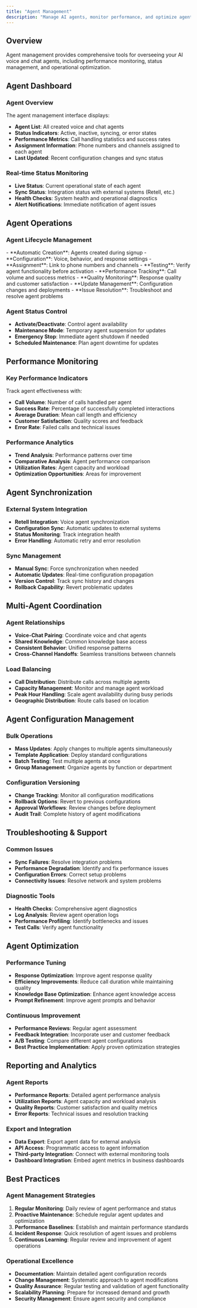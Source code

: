 ```yaml
---
title: "Agent Management"
description: "Manage AI agents, monitor performance, and optimize agent operations"
---
```


## Overview

Agent management provides comprehensive tools for overseeing your AI voice and chat agents, including performance monitoring, status management, and operational optimization.

## Agent Dashboard

### Agent Overview
The agent management interface displays:
- **Agent List**: All created voice and chat agents
- **Status Indicators**: Active, inactive, syncing, or error states
- **Performance Metrics**: Call handling statistics and success rates
- **Assignment Information**: Phone numbers and channels assigned to each agent
- **Last Updated**: Recent configuration changes and sync status

### Real-time Status Monitoring
- **Live Status**: Current operational state of each agent
- **Sync Status**: Integration status with external systems (Retell, etc.)
- **Health Checks**: System health and operational diagnostics
- **Alert Notifications**: Immediate notification of agent issues

## Agent Operations

### Agent Lifecycle Management

<CardGroup cols={2}>
  <Card title="Creation & Setup" icon="plus-circle">
    - **Automatic Creation**: Agents created during signup
    - **Configuration**: Voice, behavior, and response settings
    - **Assignment**: Link to phone numbers and channels
    - **Testing**: Verify agent functionality before activation
  </Card>
  <Card title="Monitoring & Maintenance" icon="activity">
    - **Performance Tracking**: Call volume and success metrics
    - **Quality Monitoring**: Response quality and customer satisfaction
    - **Update Management**: Configuration changes and deployments
    - **Issue Resolution**: Troubleshoot and resolve agent problems
  </Card>
</CardGroup>

### Agent Status Control
- **Activate/Deactivate**: Control agent availability
- **Maintenance Mode**: Temporary agent suspension for updates
- **Emergency Stop**: Immediate agent shutdown if needed
- **Scheduled Maintenance**: Plan agent downtime for updates

## Performance Monitoring

### Key Performance Indicators
Track agent effectiveness with:
- **Call Volume**: Number of calls handled per agent
- **Success Rate**: Percentage of successfully completed interactions
- **Average Duration**: Mean call length and efficiency
- **Customer Satisfaction**: Quality scores and feedback
- **Error Rate**: Failed calls and technical issues

### Performance Analytics
- **Trend Analysis**: Performance patterns over time
- **Comparative Analysis**: Agent performance comparison
- **Utilization Rates**: Agent capacity and workload
- **Optimization Opportunities**: Areas for improvement

## Agent Synchronization

### External System Integration
- **Retell Integration**: Voice agent synchronization
- **Configuration Sync**: Automatic updates to external systems
- **Status Monitoring**: Track integration health
- **Error Handling**: Automatic retry and error resolution

### Sync Management
- **Manual Sync**: Force synchronization when needed
- **Automatic Updates**: Real-time configuration propagation
- **Version Control**: Track sync history and changes
- **Rollback Capability**: Revert problematic updates

## Multi-Agent Coordination

### Agent Relationships
- **Voice-Chat Pairing**: Coordinate voice and chat agents
- **Shared Knowledge**: Common knowledge base access
- **Consistent Behavior**: Unified response patterns
- **Cross-Channel Handoffs**: Seamless transitions between channels

### Load Balancing
- **Call Distribution**: Distribute calls across multiple agents
- **Capacity Management**: Monitor and manage agent workload
- **Peak Hour Handling**: Scale agent availability during busy periods
- **Geographic Distribution**: Route calls based on location

## Agent Configuration Management

### Bulk Operations
- **Mass Updates**: Apply changes to multiple agents simultaneously
- **Template Application**: Deploy standard configurations
- **Batch Testing**: Test multiple agents at once
- **Group Management**: Organize agents by function or department

### Configuration Versioning
- **Change Tracking**: Monitor all configuration modifications
- **Rollback Options**: Revert to previous configurations
- **Approval Workflows**: Review changes before deployment
- **Audit Trail**: Complete history of agent modifications

## Troubleshooting & Support

### Common Issues
- **Sync Failures**: Resolve integration problems
- **Performance Degradation**: Identify and fix performance issues
- **Configuration Errors**: Correct setup problems
- **Connectivity Issues**: Resolve network and system problems

### Diagnostic Tools
- **Health Checks**: Comprehensive agent diagnostics
- **Log Analysis**: Review agent operation logs
- **Performance Profiling**: Identify bottlenecks and issues
- **Test Calls**: Verify agent functionality

## Agent Optimization

### Performance Tuning
- **Response Optimization**: Improve agent response quality
- **Efficiency Improvements**: Reduce call duration while maintaining quality
- **Knowledge Base Optimization**: Enhance agent knowledge access
- **Prompt Refinement**: Improve agent prompts and behavior

### Continuous Improvement
- **Performance Reviews**: Regular agent assessment
- **Feedback Integration**: Incorporate user and customer feedback
- **A/B Testing**: Compare different agent configurations
- **Best Practice Implementation**: Apply proven optimization strategies

## Reporting and Analytics

### Agent Reports
- **Performance Reports**: Detailed agent performance analysis
- **Utilization Reports**: Agent capacity and workload analysis
- **Quality Reports**: Customer satisfaction and quality metrics
- **Error Reports**: Technical issues and resolution tracking

### Export and Integration
- **Data Export**: Export agent data for external analysis
- **API Access**: Programmatic access to agent information
- **Third-party Integration**: Connect with external monitoring tools
- **Dashboard Integration**: Embed agent metrics in business dashboards

## Best Practices

### Agent Management Strategies
1. **Regular Monitoring**: Daily review of agent performance and status
2. **Proactive Maintenance**: Schedule regular agent updates and optimization
3. **Performance Baselines**: Establish and maintain performance standards
4. **Incident Response**: Quick resolution of agent issues and problems
5. **Continuous Learning**: Regular review and improvement of agent operations

### Operational Excellence
- **Documentation**: Maintain detailed agent configuration records
- **Change Management**: Systematic approach to agent modifications
- **Quality Assurance**: Regular testing and validation of agent functionality
- **Scalability Planning**: Prepare for increased demand and growth
- **Security Management**: Ensure agent security and compliance